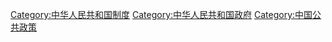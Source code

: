 [[Category:中华人民共和国制度|Category:中华人民共和国制度]]
[[Category:中华人民共和国政府|Category:中华人民共和国政府]]
[[Category:中国公共政策|Category:中国公共政策]]